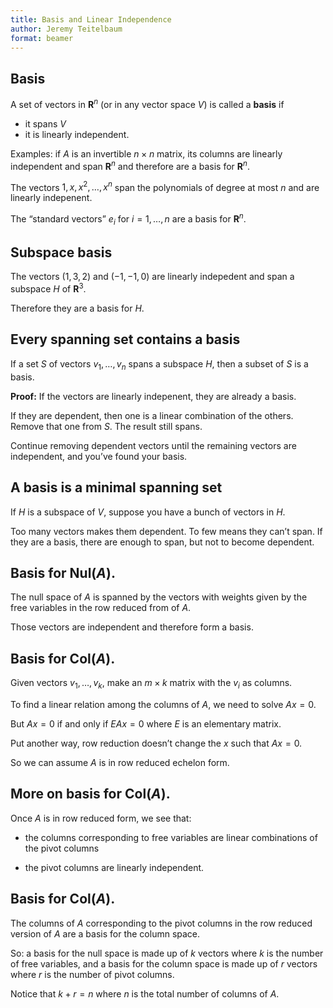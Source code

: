 ```yaml
---
title: Basis and Linear Independence
author: Jeremy Teitelbaum
format: beamer
---
```


## Basis

A set of vectors in $\mathbf{R}^{n}$ (or in any vector space $V$) is called a **basis** if

- it spans $V$
- it is linearly independent.

Examples: if $A$ is an invertible $n\times n$ matrix,
its columns are linearly independent and span $\mathbf{R}^{n}$ and therefore are a basis for $\mathbf{R}^{n}$.

The vectors $1,x,x^2,\ldots, x^n$ span the polynomials of degree at most $n$ and are linearly indepenent.

The "standard vectors" $e_{i}$ for $i=1,\ldots, n$ are a basis for $\mathbf{R}^{n}$.

## Subspace basis

The vectors $(1,3,2)$ and $(-1,-1,0)$ are linearly indepedent and span a subspace $H$ of $\mathbf{R}^{3}$.  

Therefore they are a basis for $H$.

## Every spanning set contains a basis

If a set $S$ of vectors $v_1,\ldots, v_n$ spans a subspace $H$, then a subset of $S$ is a basis.

**Proof:** If the vectors are linearly indepenent, they are already a basis.

If they are dependent, then one is a linear combination of the others.  Remove that one from $S$. The result still spans.  

Continue removing dependent vectors until the remaining vectors are independent, and you've found your basis.

## A basis is a minimal spanning set 

If $H$ is a subspace of $V$, suppose you have a bunch of vectors in $H$.

Too many vectors makes them dependent.  To few means they can't span.  If they are a basis, there are enough to span, but not to become dependent. 

## Basis for $\mathrm{Nul}(A)$.

The null space of $A$ is spanned by the vectors with weights given by the free variables in the row reduced from of $A$.  

Those vectors are independent and therefore form a basis.



## Basis for $\mathrm{Col}(A)$.

Given vectors $v_1,\ldots, v_k$, make an $m\times k$
matrix with the $v_{i}$ as columns.

To find a linear relation among the columns of $A$, we need to solve $Ax=0$.  

But $Ax=0$ if and only if $EAx=0$ where $E$ is an elementary matrix.

Put another way, row reduction doesn't change the $x$ such that $Ax=0$. 

So we can assume $A$ is in row reduced echelon form.

## More on basis for $\mathrm{Col}(A)$. 

Once $A$ is in row reduced form, we see that:

- the columns corresponding to free variables are linear combinations of the pivot columns

- the pivot columns are linearly independent.

## Basis for $\mathrm{Col}(A)$.

The columns of $A$ corresponding to the pivot columns in the row reduced version of $A$ are a basis for the column space.

So: a basis for the null space is made up of $k$
vectors where $k$ is the number of free variables,
and a basis for the column space is made up of $r$
vectors where $r$ is the number of pivot columns.

Notice that $k+r=n$ where $n$ is the total number of columns of $A$.



